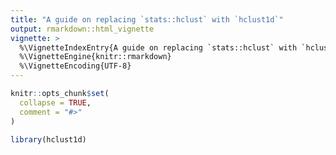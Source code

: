 ```yaml
---
title: "A guide on replacing `stats::hclust` with `hclust1d`"
output: rmarkdown::html_vignette
vignette: >
  %\VignetteIndexEntry{A guide on replacing `stats::hclust` with `hclust1d`}
  %\VignetteEngine{knitr::rmarkdown}
  %\VignetteEncoding{UTF-8}
---
```


```r
knitr::opts_chunk$set(
  collapse = TRUE,
  comment = "#>"
)
```

```r
library(hclust1d)
```
